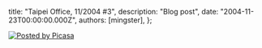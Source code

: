 
  title: "Taipei Office, 11/2004 #3",
  description: "Blog post",
  date: "2004-11-23T00:00:00.000Z",
  authors: [mingster],
};

<p><a href="/img//image_00029.jpg"><img alt="" src="/img/image_00029.jpg" border="0" /></a> <br /> <a href="http://picasa.google.com/" target="ext"><img alt="Posted by Picasa" src="/img/pbp.gif" align="middle" border="0" /></a></p>
